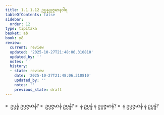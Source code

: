 ```yaml
---
title: 1.1.1.12 ဥပ္ပန္နုပ္ပဇ္ဇမာနဝါရ
tableOfContents: false
sidebar:
  order: 12
type: tipitaka
basket: ab
book: y8
review:
  current: review
  updated: '2025-10-27T21:48:06.310810'
  updated_by: ''
  notes: ''
  history:
  - state: review
    date: '2025-10-27T21:48:06.310810'
    updated_by: ''
    notes: ''
    previous_state: draft
---
```



<ReviewStatus review={frontmatter.review} showDetails={true} />

<HypothesisAnnotation frontmatter={frontmatter} />

<DynamicBreadcrumb />

<Division number="18" book="y8" e="ch" v="34" p="292">

<Paragraph number="74" book="y8">
»  ဥပ္ပန္နံ ဥပ္ပဇ္ဇမာနံ?
</Paragraph>

<Paragraph number="75" book="y8">
«  ဥပ္ပဇ္ဇမာနံ ဥပ္ပန္နံ?
</Paragraph>

<Paragraph number="76" book="y8">
»  န ဥပ္ပန္နံ န ဥပ္ပဇ္ဇမာနံ?
</Paragraph>

<Paragraph number="77" book="y8">
«  န ဥပ္ပဇ္ဇမာနံ န ဥပ္ပန္နံ?
</Paragraph>
</Division>